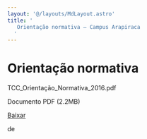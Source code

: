 ```yaml
---
layout: '@/layouts/MdLayout.astro'
title: '
   Orientação normativa — Campus Arapiraca
  '
---
```




Orientação normativa
====================












 TCC\_Orientação\_Normativa\_2016.pdf
   

 Documento PDF
 (2.2MB)
 

[Baixar](/cpt/documentos/tcc/tcc_orientacao_normativa_2016.pdf/@@download/file/TCC_Orientação_Normativa_2016.pdf) 



























 de
 

















